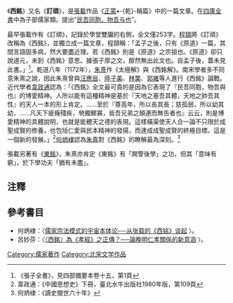 《'''西銘'''》又名《'''訂頑'''》，是[[張載_(北宋)|張載]]作品《[[正蒙|正蒙]]•-{乾}-稱篇》中的一篇文章。在[[四庫全書|四庫全書]]中為子部儒家類。提出“[[民吾同胞，物吾与也|民吾同胞，物吾与也]]”。

最早張載作有《訂頑》，記錄於學堂雙牖的右側，全文僅253字。[[程頤|程頤]]將《訂頑》改稱為《西銘》，並獨立成一篇文章，程頤稱：「孟子之後，只有《原道》一篇，其間言語固多病，然大要盡近理。若《西銘》則是《原道》之宗祖也。《原道》卻只說道元，未到《西銘》意思。據張子厚之文，醇然無出此文也。自孟子後，蓋未見此書。」<ref>《張子全書》，見四部備要本卷十五，第1頁</ref>。乾道八年（1172年），[[朱熹|朱熹]]作《太極解》與《西銘解》。南宋學者多不同意朱熹之說，因此朱熹曾與[[汪應辰|汪應辰]]、[[陸子美|陸子美]]、[[林栗|林栗]]、[[郭雍|郭雍]]等人進行《西銘》論戰。近代學者[[韋政通|韋政通]]認為：「《西銘》全文最可貴的是因為它表現了『民吾同胞，物吾與也』的博愛精神。人所以能有這種精神是基於『天地之塞吾其體，天地之帥吾其性』的天人一本的形上肯定。……至於『尊高年，所以長其長；慈孤弱，所以幼其幼，……凡天下疲癃殘疾，煢獨鰥寡，皆吾兄弟之顛連而無告者也』云云，則是博愛精神的具體說明，也就是能體天之德的表現。這樣橫渠使天人合一論不只限於成聖成賢的修養，也包括仁愛與民本精神的發揚，而達成成聖成賢的終極目標。這是一個新的發展。」<ref>韋政通：《中國思想史》下冊，臺北水牛出版社1980年版，第109頁</ref>[[何炳棣|何炳棣]]認為[[朱熹|朱熹]]對《西銘》的瞭解最為深刻。<ref>何炳棣：《讀史閱世六十年》</ref>

張載另著有《[[東銘|東銘]]》，朱熹亦肯定《東銘》有「開警後學」之功，但其「意味有窮」，於下學功夫「猶有未盡」。

== 注釋 ==
{{reflist}}

== 參考書目 ==
{{wikisource}}
*何炳棣：〈[http://www.nssd.org/articles/article_read.aspx?id=1002239308 儒家宗法模式的宇宙本体论──从张载的《西铭》谈起] {{Wayback|url=http://www.nssd.org/articles/article_read.aspx?id=1002239308 |date=20180209182935 }}〉。
*呂妙芬：〈[http://www.litphil.sinica.edu.tw/home/publish/PDF/Bulletin/33/33-139-172.pdf 〈西銘〉為《孝經》之正傳？──論晚明仁孝關係的新意涵] {{Wayback|url=http://www.litphil.sinica.edu.tw/home/publish/PDF/Bulletin/33/33-139-172.pdf |date=20110911070359 }}〉。

[[Category:儒家著作|Category:儒家著作]]
[[Category:北宋文学作品|Category:北宋文学作品]]